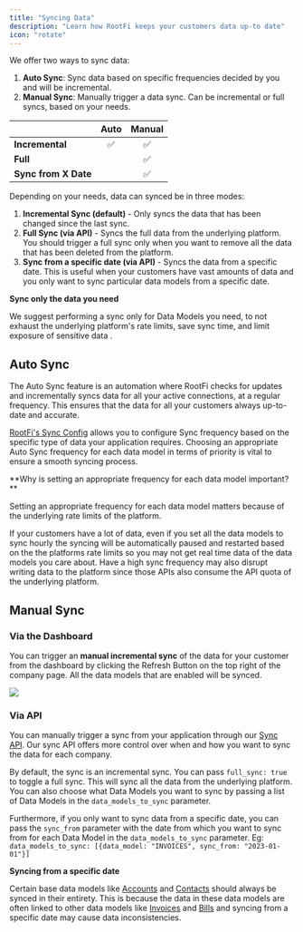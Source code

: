 ```yaml
---
title: "Syncing Data"
description: "Learn how RootFi keeps your customers data up-to date"
icon: "rotate"
---
```


We offer two ways to sync data:

1. **Auto Sync**: Sync data based on specific frequencies decided by you and will be incremental.
2. **Manual Sync**: Manually trigger a data sync. Can be incremental or full syncs, based on your needs.

|                      | **Auto** | **Manual** |
| -------------------- | :------: | :--------: |
| **Incremental**      |    ✅    |     ✅     |
| **Full**             |          |     ✅     |
| **Sync from X Date** |          |     ✅     |

Depending on your needs, data can synced be in three modes:

1. **Incremental Sync (default)** \- Only syncs the data that has been changed since the last sync.
2. **Full Sync (via API)** \- Syncs the full data from the underlying platform. You should trigger a full sync only when you want to remove all the data that has been deleted from the platform.
3. **Sync from a specific date (via API)** \- Syncs the data from a specific date. This is useful when your customers have vast amounts of data and you only want to sync particular data models from a specific date.

<Warning>

**Sync only the data you need**

We suggest performing a sync only for Data Models you need, to not exhaust the underlying platform's rate limits, save sync time, and limit exposure of sensitive data .

</Warning>

## Auto Sync

The Auto Sync feature is an automation where RootFi checks for updates and incrementally syncs data for all your active connections, at a regular frequency. This ensures that the data for all your customers always up-to-date and accurate.

[RootFi's Sync Config](/documentation/concepts/sync-config) allows you to configure Sync frequency based on the specific type of data your application requires. Choosing an appropriate Auto Sync frequency for each data model in terms of priority is vital to ensure a smooth syncing process.

<Note>
   **Why is setting an appropriate frequency for each data model important?**

Setting an appropriate frequency for each data model matters because of the underlying rate limits of the platform.

If your customers have a lot of data, even if you set all the data models to sync hourly the syncing will be automatically paused and restarted based on the the platforms rate limits so you may not get real time data of the data models you care about. Have a high sync frequency may also disrupt writing data to the platform since those APIs also consume the API quota of the underlying platform.

</Note>

## Manual Sync

### Via the Dashboard

You can trigger an **manual incremental sync** of the data for your customer from the dashboard by clicking the Refresh Button on the top right of the company page. All the data models that are enabled will be synced.

![](/images/81af569-image.png)

### Via API

You can manually trigger a sync from your application through our [Sync API](/api-reference/v3/core/sync/sync-data). Our sync API offers more control over when and how you want to sync the data for each company.

By default, the sync is an incremental sync. You can pass `full_sync: true` to toggle a full sync. This will sync all the data from the underlying platform.
You can also choose what Data Models you want to sync by passing a list of Data Models in the `data_models_to_sync` parameter.

Furthermore, if you only want to sync data from a specific date, you can pass the `sync_from` parameter with the date from which you want to sync from for each Data Model in the `data_models_to_sync` parameter.
Eg: `data_models_to_sync: [{data_model: "INVOICES", sync_from: "2023-01-01"}]`

<Warning>

**Syncing from a specific date**

Certain base data models like [Accounts](/api-reference/v3/accounting/accounts/overview) and [Contacts](/api-reference/v3/accounting/contacts/overview) should always be synced in their entirety. This is
because the data in these data models are often linked to other data models like [Invoices](/api-reference/v3/accounting/invoices/overview) and [Bills](/api-reference/v3/accounting/bills/overview) and
syncing from a specific date may cause data inconsistencies.

</Warning>
